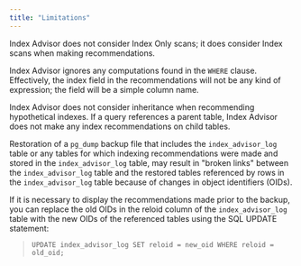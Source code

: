 ```yaml
---
title: "Limitations"
---
```


<div id="limitations" class="registered_link"></div>

Index Advisor does not consider Index Only scans; it does consider Index scans when making recommendations.

Index Advisor ignores any computations found in the `WHERE` clause. Effectively, the index field in the recommendations will not be any kind of expression; the field will be a simple column name.

Index Advisor does not consider inheritance when recommending hypothetical indexes. If a query references a parent table, Index Advisor does not make any index recommendations on child tables.

Restoration of a `pg_dump` backup file that includes the `index_advisor_log` table or any tables for which indexing recommendations were made and stored in the `index_advisor_log` table, may result in "broken links" between the `index_advisor_log` table and the restored tables referenced by rows in the `index_advisor_log` table because of changes in object identifiers (OIDs).

If it is necessary to display the recommendations made prior to the backup, you can replace the old OIDs in the reloid column of the `index_advisor_log` table with the new OIDs of the referenced tables using the SQL UPDATE statement:

> `UPDATE index_advisor_log SET reloid = new_oid WHERE reloid = old_oid;`
